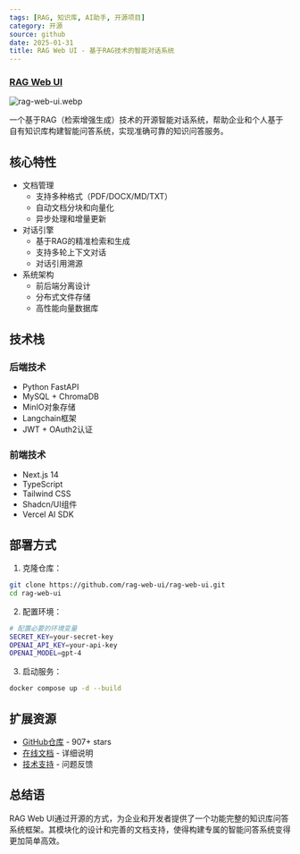 ```yaml
---
tags: [RAG, 知识库, AI助手, 开源项目]
category: 开源
source: github
date: 2025-01-31
title: RAG Web UI - 基于RAG技术的智能对话系统
---
```


### [RAG Web UI](https://github.com/rag-web-ui/rag-web-ui)

![rag-web-ui.webp](https://img.mengpeng.tech/i/2025/02/07/67a5e953730eb.webp)

一个基于RAG（检索增强生成）技术的开源智能对话系统，帮助企业和个人基于自有知识库构建智能问答系统，实现准确可靠的知识问答服务。

## 核心特性

- 文档管理
  - 支持多种格式（PDF/DOCX/MD/TXT）
  - 自动文档分块和向量化
  - 异步处理和增量更新
- 对话引擎
  - 基于RAG的精准检索和生成
  - 支持多轮上下文对话
  - 对话引用溯源
- 系统架构
  - 前后端分离设计
  - 分布式文件存储
  - 高性能向量数据库

## 技术栈

### 后端技术
- Python FastAPI
- MySQL + ChromaDB
- MinIO对象存储
- Langchain框架
- JWT + OAuth2认证

### 前端技术
- Next.js 14
- TypeScript
- Tailwind CSS
- Shadcn/UI组件
- Vercel AI SDK

## 部署方式

1. 克隆仓库：
```bash
git clone https://github.com/rag-web-ui/rag-web-ui.git
cd rag-web-ui
```

2. 配置环境：
```bash
# 配置必要的环境变量
SECRET_KEY=your-secret-key
OPENAI_API_KEY=your-api-key
OPENAI_MODEL=gpt-4
```

3. 启动服务：
```bash
docker compose up -d --build
```

## 扩展资源

- [GitHub仓库](https://github.com/rag-web-ui/rag-web-ui) - 907+ stars
- [在线文档](https://github.com/rag-web-ui/rag-web-ui#readme) - 详细说明
- [技术支持](https://github.com/rag-web-ui/rag-web-ui/issues) - 问题反馈

## 总结语

RAG Web UI通过开源的方式，为企业和开发者提供了一个功能完整的知识库问答系统框架。其模块化的设计和完善的文档支持，使得构建专属的智能问答系统变得更加简单高效。 